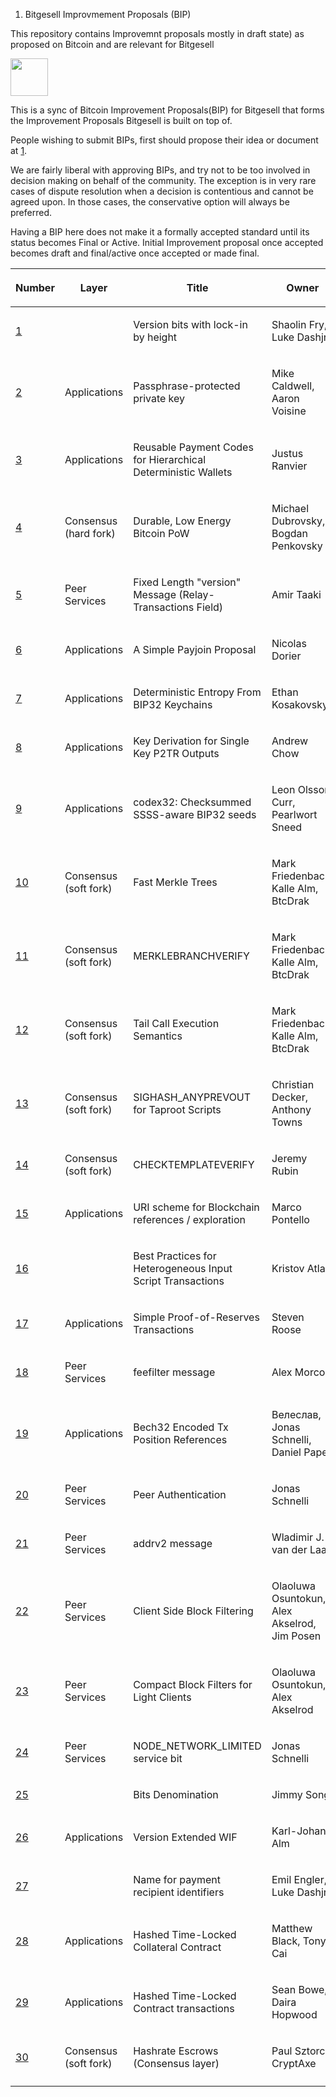 # Bitgesell Improvmement Proposals (BIP)

This repository contains Improvemnt proposals mostly in draft state) as proposed on Bitcoin and are relevant for Bitgesell

<img src="Icon.png" style="height: 60px;"/>

This is a sync of Bitcoin Improvement Proposals(BIP) for Bitgesell that forms the Improvement Proposals Bitgesell is built on top of.

People wishing to submit BIPs, first should propose their idea or document at [https://github.com/naftalimurgor/Bitgesell-Improvemnent-Proposals/issues].

We are fairly liberal with approving BIPs, and try not to be too involved in decision making on behalf of the community. The exception is in very rare cases of dispute resolution when a decision is contentious and cannot be agreed upon. In those cases, the conservative option will always be preferred.

Having a BIP here does not make it a formally accepted standard until its status becomes Final or Active. Initial Improvement proposal once accepted becomes draft and final/active once accepted or made final.

{| class="wikitable sortable" style="width: auto; text-align: center; font-size: smaller; table-layout: fixed;"
!Number
!Layer
!Title
!Owner
!Type
!Status
|-
| [[bip-0001.mediawiki|1]]
|
| Version bits with lock-in by height
| Shaolin Fry, Luke Dashjr
| Informational
| Draft
|-
| [[bip-0002.mediawiki|2]]
| Applications
| Passphrase-protected private key
| Mike Caldwell, Aaron Voisine
| Standard
| Draft
|-
| [[bip-0003.mediawiki|3]]
| Applications
| Reusable Payment Codes for Hierarchical Deterministic Wallets
| Justus Ranvier
| Informational
| Draft
|-
| [[bip-0004.mediawiki|4]]
| Consensus (hard fork)
| Durable, Low Energy Bitcoin PoW
| Michael Dubrovsky, Bogdan Penkovsky
| Standard
| Draft
<!-- 50 series reserved for a group of post-mortems -->
|-
| [[bip-0005.mediawiki|5]]
| Peer Services
| Fixed Length "version" Message (Relay-Transactions Field)
| Amir Taaki
| Standard
| Draft
|-
| [[bip-0006.mediawiki|6]]
| Applications
| A Simple Payjoin Proposal
| Nicolas Dorier
| Standard
| Draft
|-
| [[bip-0007.mediawiki|7]]
| Applications
| Deterministic Entropy From BIP32 Keychains
| Ethan Kosakovsky
| Informational
| Draft
|-
| [[bip-0008.mediawiki|8]]
| Applications
| Key Derivation for Single Key P2TR Outputs
| Andrew Chow
| Standard
| Draft
|-
| [[bip-0009.mediawiki|9]]
| Applications
| codex32: Checksummed SSSS-aware BIP32 seeds
| Leon Olsson Curr, Pearlwort Sneed
| Informational
| Draft
|-
| [[bip-0010.mediawiki|10]]
| Consensus (soft fork)
| Fast Merkle Trees
| Mark Friedenbach, Kalle Alm, BtcDrak
| Standard
| Draft
|--
| [[bip-0011.mediawiki|11]]
| Consensus (soft fork)
| MERKLEBRANCHVERIFY
| Mark Friedenbach, Kalle Alm, BtcDrak
| Standard
| Draft
|-
| [[bip-0012.mediawiki|12]]
| Consensus (soft fork)
| Tail Call Execution Semantics
| Mark Friedenbach, Kalle Alm, BtcDrak
| Standard
| Draft
|-
| [[bip-0013.mediawiki|13]]
| Consensus (soft fork)
| SIGHASH_ANYPREVOUT for Taproot Scripts
| Christian Decker, Anthony Towns
| Standard
| Draft
|-
| [[bip-0014.mediawiki|14]]
| Consensus (soft fork)
| CHECKTEMPLATEVERIFY
| Jeremy Rubin
| Standard
| Draft
|-
| [[bip-0015.mediawiki|15]]
| Applications
| URI scheme for Blockchain references / exploration
| Marco Pontello
| Standard
| Draft
|-
| [[bip-0016.mediawiki|16]]
|
| Best Practices for Heterogeneous Input Script Transactions
| Kristov Atlas
| Informational
| Draft
|-
| [[bip-0017.mediawiki|17]]
| Applications
| Simple Proof-of-Reserves Transactions
| Steven Roose
| Standard
| Draft
|-
| [[bip-0018.mediawiki|18]]
| Peer Services
| feefilter message
| Alex Morcos
| Standard
| Draft
|-
| [[bip-0019.mediawiki|19]]
| Applications
| Bech32 Encoded Tx Position References
| Велеслав, Jonas Schnelli, Daniel Pape
| Informational
| Draft
|-
| [[bip-0020.mediawiki|20]]
| Peer Services
| Peer Authentication
| Jonas Schnelli
| Standard
| Draft
|-
| [[bip-0021.mediawiki|21]]
| Peer Services
| addrv2 message
| Wladimir J. van der Laan
| Standard
| Draft
|-
| [[bip-0022.mediawiki|22]]
| Peer Services
| Client Side Block Filtering
| Olaoluwa Osuntokun, Alex Akselrod, Jim Posen
| Standard
| Draft
|-
| [[bip-0023.mediawiki|23]]
| Peer Services
| Compact Block Filters for Light Clients
| Olaoluwa Osuntokun, Alex Akselrod
| Standard
| Draft
|-
| [[bip-0024.mediawiki|24]]
| Peer Services
| NODE_NETWORK_LIMITED service bit
| Jonas Schnelli
| Standard
| Draft
|-
| [[bip-0025.mediawiki|25]]
|
| Bits Denomination
| Jimmy Song
| Informational
| Draft
|-
| [[bip-0026.mediawiki|26]]
| Applications
| Version Extended WIF
| Karl-Johan Alm
| Standard
| Draft
|-
| [[bip-0027.mediawiki|27]]
|
| Name for payment recipient identifiers
| Emil Engler, Luke Dashjr
| Informational
| Draft
|-
| [[bip-0028.mediawiki|28]]
| Applications
| Hashed Time-Locked Collateral Contract
| Matthew Black, Tony Cai
| Standard
| Draft
|-
| [[bip-0029.mediawiki|29]]
| Applications
| Hashed Time-Locked Contract transactions
| Sean Bowe, Daira Hopwood
| Standard
| Draft
|-
| [[bip-0030.mediawiki|30]]
| Consensus (soft fork)
| Hashrate Escrows (Consensus layer)
| Paul Sztorc, CryptAxe
| Standard
| Draft
|-
|}

<!-- IMPORTANT!  See the instructions at the top of this page, do NOT JUST add BIPs here! -->




